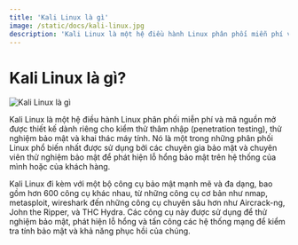 ```yaml
---
title: 'Kali Linux là gì'
image: /static/docs/kali-linux.jpg
description: 'Kali Linux là một hệ điều hành Linux phân phối miễn phí và mã nguồn mở được thiết kế dành riêng cho kiểm thử thâm nhập (penetration testing).'
---
```


# Kali Linux là gì?

![Kali Linux là gì](/static/docs/kali-linux.jpg)

Kali Linux là một hệ điều hành Linux phân phối miễn phí và mã nguồn mở được thiết kế dành riêng cho kiểm thử thâm nhập (penetration testing), thử nghiệm bảo mật và khai thác máy tính. Nó là một trong những phân phối Linux phổ biến nhất được sử dụng bởi các chuyên gia bảo mật và chuyên viên thử nghiệm bảo mật để phát hiện lỗ hổng bảo mật trên hệ thống của mình hoặc của khách hàng.

Kali Linux đi kèm với một bộ công cụ bảo mật mạnh mẽ và đa dạng, bao gồm hơn 600 công cụ khác nhau, từ những công cụ cơ bản như nmap, metasploit, wireshark đến những công cụ chuyên sâu hơn như Aircrack-ng, John the Ripper, và THC Hydra. Các công cụ này được sử dụng để thử nghiệm bảo mật, phát hiện lỗ hổng và tấn công các hệ thống mạng để kiểm tra tính bảo mật và khả năng phục hồi của chúng.
